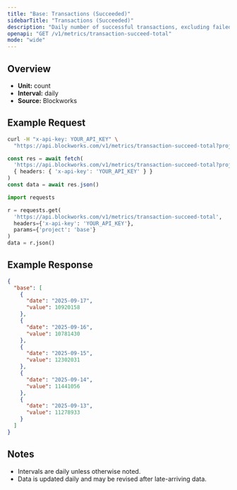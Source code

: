 ```yaml
---
title: "Base: Transactions (Succeeded)"
sidebarTitle: "Transactions (Succeeded)"
description: "Daily number of successful transactions, excluding failed transactions."
openapi: "GET /v1/metrics/transaction-succeed-total"
mode: "wide"
---
```


## Overview

- **Unit:** count
- **Interval:** daily
- **Source:** Blockworks

## Example Request

<CodeGroup>

```bash cURL
curl -H "x-api-key: YOUR_API_KEY" \
  "https://api.blockworks.com/v1/metrics/transaction-succeed-total?project=base"
```

```typescript TypeScript
const res = await fetch(
  'https://api.blockworks.com/v1/metrics/transaction-succeed-total?project=base',
  { headers: { 'x-api-key': 'YOUR_API_KEY' } }
)
const data = await res.json()
```

```python Python
import requests

r = requests.get(
  'https://api.blockworks.com/v1/metrics/transaction-succeed-total',
  headers={'x-api-key': 'YOUR_API_KEY'},
  params={'project': 'base'}
)
data = r.json()
```

</CodeGroup>

## Example Response

```json
{
  "base": [
    {
      "date": "2025-09-17",
      "value": 10920158
    },
    {
      "date": "2025-09-16",
      "value": 10781430
    },
    {
      "date": "2025-09-15",
      "value": 12302031
    },
    {
      "date": "2025-09-14",
      "value": 11441056
    },
    {
      "date": "2025-09-13",
      "value": 11278933
    }
  ]
}
```

## Notes
- Intervals are daily unless otherwise noted.
- Data is updated daily and may be revised after late-arriving data.